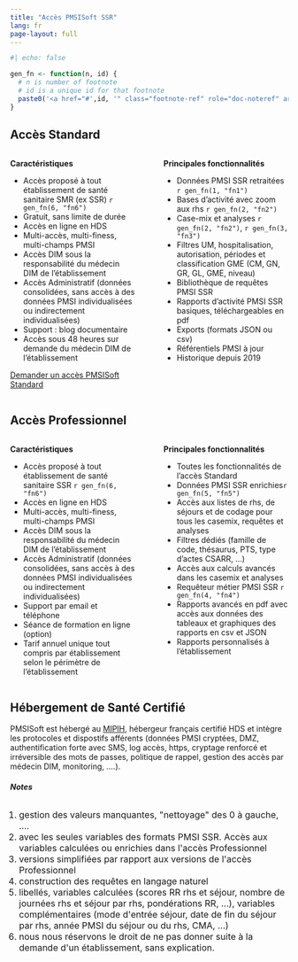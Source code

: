 ```yaml
---
title: "Accès PMSISoft SSR"
lang: fr
page-layout: full
---
```


```r
#| echo: false

gen_fn <- function(n, id) {
  # n is number of footnote
  # id is a unique id for that footnote
  paste0('<a href="#',id, '" class="footnote-ref" role="doc-noteref" aria-expanded="false"><sup>', n, '</sup></a>')
}
```

## Accès Standard 

:::: {.columns}

::: {.column width="49%"}
**Caractéristiques**

- Accès proposé à  tout établissement de santé sanitaire SMR (ex SSR) `r gen_fn(6, "fn6")`
- Gratuit, sans limite de durée
- Accès en ligne en HDS
- Multi-accès, multi-finess, multi-champs PMSI
- Accès DIM sous la responsabilité du médecin DIM de l'établissement
- Accès Administratif (données consolidées, sans accès à des données PMSI individualisées ou indirectement individualisées)
- Support : blog documentaire
- Accès sous 48 heures sur demande du médecin DIM de l'établissement

[Demander un accès PMSISoft Standard](https://www.lespmsi.com/contact-pmsisoft/)
:::

::: {.column width="2%"}

:::

::: {.column width="49%"}
**Principales fonctionnalités**

- Données PMSI SSR retraitées `r gen_fn(1, "fn1")`
- Bases d'activité avec zoom aux rhs `r gen_fn(2, "fn2")`
- Case-mix et analyses `r gen_fn(2, "fn2")`, `r gen_fn(3, "fn3")`
- Filtres UM, hospitalisation, autorisation, périodes et classification GME (CM, GN, GR, GL, GME, niveau)
- Bibliothèque de requêtes PMSI SSR
- Rapports d'activité PMSI SSR basiques, téléchargeables en pdf
- Exports (formats JSON ou csv)
- Référentiels PMSI à jour
- Historique depuis 2019
:::
::::

## Accès Professionnel

:::: {.columns}

::: {.column width="49%"}
**Caractéristiques**

- Accès proposé à  tout établissement de santé sanitaire SSR `r gen_fn(6, "fn6")`
- Accès en ligne en HDS
- Multi-accès, multi-finess, multi-champs PMSI
- Accès DIM sous la responsabilité du médecin DIM de l'établissement
- Accès Administratif (données consolidées, sans accès à des données PMSI individualisées ou indirectement individualisées)
- Support par email et téléphone  
- Séance de formation en ligne (option)
- Tarif annuel unique tout compris par établissement selon le périmètre de l'établissement
:::

::: {.column width="2%"}

:::

::: {.column width="49%"}
**Principales fonctionnalités**

- Toutes les fonctionnalités de l'accès Standard
- Données PMSI SSR enrichies`r gen_fn(5, "fn5")`
- Accès aux listes de rhs, de séjours et de codage pour tous les casemix, requêtes et analyses
- Filtres dédiés (famille de code, thésaurus, PTS, type d'actes CSARR, ...)
- Accès aux calculs avancés dans les casemix et analyses
- Requêteur métier PMSI SSR `r gen_fn(4, "fn4")`
- Rapports avancés en pdf avec accès aux données des tableaux et graphiques des rapports en csv et JSON
- Rapports personnalisés à l'établissement
:::
::::

## Hébergement de Santé Certifié  

PMSISoft est hébergé au [MIPIH](https://www.mipih.fr/hebergement-infogerance), hébergeur français certifié HDS et intègre les protocoles et dispostifs afférents (données PMSI cryptées, DMZ, authentification forte avec SMS, log accès, https, cryptage renforcé et irréversible des mots de passes, politique de rappel, gestion des accès par médecin DIM, monitoring, ....). 

```{=html}
<footer>
  <h6><b>Notes</b></h6>
  <font size="3">
  <ol  style="padding-left: 1rem;">
    <li id="fn1">gestion des valeurs manquantes, "nettoyage" des 0 à gauche, ....</li>
    <li id="fn2">avec les seules variables des formats PMSI SSR. Accès aux variables calculées ou enrichies dans l'accès Professionnel</li>
    <li id="fn3">versions simplifiées par rapport aux versions de l'accès Professionnel</li>
    <li id="fn4">construction des requêtes en langage naturel </li>
    <li id="fn5">libellés, variables calculées (scores RR rhs et séjour, nombre de journées rhs et séjour par rhs, pondérations RR, ...), variables complémentaires (mode d'entrée séjour, date de fin du séjour par rhs, année PMSI du séjour ou du rhs, CMA, ...)</li>
    <li id="fn6">nous nous réservons le droit de ne pas donner suite à la demande d'un établissement, sans explication.</li>
  </ol>
  </font>
</footer>
```